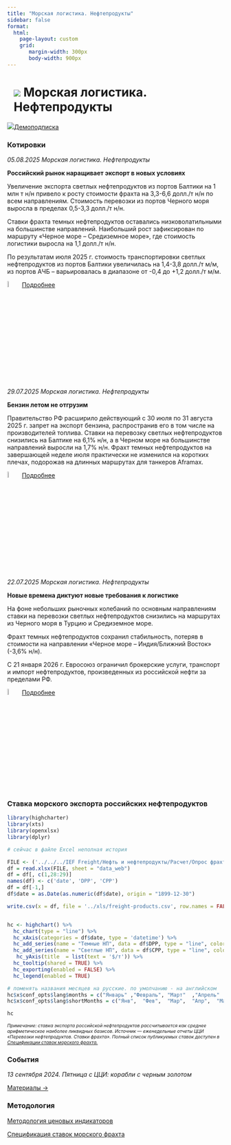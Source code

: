 ```yaml
---
title: "Морская логистика. Нефтепродукты"
sidebar: false
format: 
  html:
    page-layout: custom
    grid:
       margin-width: 300px
       body-width: 900px
---
```


# ![](../images/icon-ship.svg) Морская логистика. Нефтепродукты {.my-custom-class style="margin-left:3%;"}

![](../images/icon-subscription.svg)[Демоподписка](../demo-subscription.qmd)

::::: {.grid style="margin-left:0%"}
::: {.g-col-12 .g-col-sm-12 .g-col-xs-12 .g-col-xl-6 .g-col-md-6 .g-col-lg-6}
### Котировки

*05.08.2025 Морская логистика. Нефтепродукты*

**Российский рынок наращивает экспорт в новых условиях**

Увеличение экспорта светлых нефтепродуктов из портов Балтики на 1 млн т н/н привело к росту стоимости фрахта на 3,3-6,6 долл./т н/н по всем направлениям. Стоимость перевозки из портов Черного моря выросла в пределах 0,5-3,3 долл./т н/н.

Ставки фрахта темных нефтепродуктов оставались низковолатильными на большинстве направлений. Наибольший рост зафиксирован по маршруту «Черное море – Средиземное море», где стоимость логистики выросла на 1,1 долл./т н/н.

По результатам июля 2025 г. стоимость транспортировки светлых нефтепродуктов из портов Балтики увеличилась на 1,4-3,8 долл./т м/м, из портов АЧБ – варьировалась в диапазоне от -0,4 до +1,2 долл./т м/м.


![](../images/icon-locker.svg){width="6%"} [Подробнее](../demo-subscription.qmd)

*29.07.2025 Морская логистика. Нефтепродукты*

**Бензин летом не отгрузим**

Правительство РФ расширило действующий с 30 июля по 31 августа 2025 г. запрет на экспорт бензина, распространив его в том числе на производителей топлива. Ставки на перевозку светлых нефтепродуктов снизились на Балтике на 6,1% н/н, а в Черном море на большинстве направлений выросли на 1,7% н/н. Фрахт темных нефтепродуктов на завершающей неделе июля практически не изменился на коротких плечах, подорожав на длинных маршрутах для танкеров Aframax.

![](../images/icon-locker.svg){width="6%"} [Подробнее](../demo-subscription.qmd)

*22.07.2025 Морская логистика. Нефтепродукты*

**Новые времена диктуют новые требования к логистике**

На фоне небольших рыночных колебаний по основным направлениям ставки на перевозки светлых нефтепродуктов снизились на маршрутах из Черного моря в Турцию и Средиземное море.

Фрахт темных нефтепродуктов сохранил стабильность, потеряв в стоимости на направлении «Черное море – Индия/Ближний Восток» (-3,6% н/н).

С 21 января 2026 г. Евросоюз ограничил брокерские услуги, транспорт и импорт нефтепродуктов, произведенных из российской нефти за пределами РФ.

![](../images/icon-locker.svg){width="6%"} [Подробнее](../demo-subscription.qmd)

:::

::: {.g-col-12 .g-col-sm-12 .g-col-xs-12 .g-col-xl-6 .g-col-md-6 .g-col-lg-6}
### Ставка морского экспорта российских нефтепродуктов

```r

library(highcharter)
library(xts)
library(openxlsx)
library(dplyr)

# сейчас в файле Excel неполная история 

FILE <- ('../../../IEF Freight/Нефть и нефтепродукты/Расчет/Опрос фрахт БД.xlsx')
df = read.xlsx(FILE, sheet = "data_web")
df = df[, c(1,28:29)]
names(df) <- c('date', 'DPP', 'CPP')
df = df[-1,]
df$date = as.Date(as.numeric(df$date), origin = "1899-12-30")

write.csv(x = df, file = '../xls/freight-products.csv', row.names = FALSE)


hc <- highchart() %>%
  hc_chart(type = "line") %>%
  hc_xAxis(categories = df$date, type = 'datetime') %>%
  hc_add_series(name = "Темные НП", data = df$DPP, type = "line", color = "#1A4AFC", marker = list(enabled = FALSE)) %>%
  hc_add_series(name = "Светлые НП", data = df$CPP, type = "line", color = "#FF7900", marker = list(enabled = FALSE)) %>%
   hc_yAxis(title  = list(text = '$/т')) %>% 
  hc_tooltip(shared = TRUE) %>%
  hc_exporting(enabled = FALSE) %>%
  hc_legend(enabled = TRUE)

# поменять названия месяцев на русские. по умолчанию - на английском
hc$x$conf_opts$lang$months = c("Январь"	,"Февраль",	"Март"	,"Апрель"	,"Май",	"Июнь", "Июль",	"Август",	"Сентябрь",	"Октябрь",	"Ноябрь",	"Декабрь")
hc$x$conf_opts$lang$shortMonths = c("Янв", 	"Фев",	"Мар",	"Апр",	"Май",	"Июн",	"Июл",	"Авг",	"Сен",	"Окт",	"Ноя",	"Дек")

hc
```

[*Примечание: ставка экспорта российской нефтепродуктов рассчитывается как среднее арифметическое наиболее ликвидных базисов. Источник — еженедельные отчеты ЦЦИ «Перевозки нефтепродуктов. Ставки фрахта». Полный список публикуемых ставок доступен в [Спецификации ставок морского фрахта.](../methodology/specs-freight.qmd)*]{style="font-size:0.75em"}

### События

*13 сентября 2024. Пятница с ЦЦИ: корабли с черным золотом*

[Материалы →](../events/2024-09-13-crude.qmd)
:::
:::::

::::: {.grid style="margin-left:0%"}
::: {.g-col-12 .g-col-sm-12 .g-col-xs-12 .g-col-xl-6 .g-col-md-6 .g-col-lg-6}
### Методология

[Методология ценовых индикаторов](../methodology/methodology-benchmark-pbc.qmd)

[Спецификация ставок морского фрахта](../methodology/specs-freight.qmd)
:::

::: {.g-col-12 .g-col-sm-12 .g-col-xs-12 .g-col-xl-6 .g-col-md-6 .g-col-lg-6}
:::
:::::
